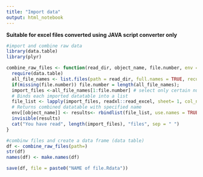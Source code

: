 ---
title: "Import data"
output: html_notebook
---

**Suitable for excel files converted using JAVA script converter only**


```{r}
#import and combine raw data 
library(data.table)
library(plyr)

combine_raw_files <- function(read_dir, object_name, file.number, env = parent.frame()){
  require(data.table)
  all_file_names <- list.files(path = read_dir, full.names = TRUE, recursive = TRUE) # creates a list of all individual files to import and combine
  if(missing(file.number)) file.number = length(all_file_names);
  import_files <-all_file_names[1:file.number] # select only certain number of files
  # Binds each imported datatable into a list
  file_list <- lapply(import_files, readxl::read_excel, sheet= 1, col_names = TRUE, col_types ="text")
  # Returns combined datatable with specified name
  env[[object_name]] <- results<- rbindlist(file_list, use.names = TRUE, fill = TRUE)
  invisible(results)
  cat("You have read", length(import_files), "files", sep = " ") 
}
```

```{r}
#combinw files and create a data frame (data table)
df <- combine_raw_files(path=)
str(df)
names(df) <- make.names(df)

save(df, file = paste0("NAME of file.Rdata"))


```

